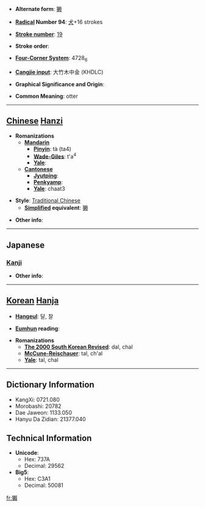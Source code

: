* '''Alternate form''': [[獭]]

* '''[[Wiktionary:Chinese radical index| Radical]] Number 94''': [[Wiktionary:Chinese radical index 犬|犬]]+16 strokes

* '''[[Wiktionary:Chinese total strokes index|Stroke number]]''': [[Wiktionary:Chinese total strokes index 19|19]]

* '''Stroke order''': 

* '''[[Wiktionary:Chinese four corner index|Four-Corner System]]''': 4728<sub>6</sub>

* '''[[Wiktionary:Chinese Cangjie index|Cangjie input]]''': 大竹木中金 (KHDLC)

* '''Graphical Significance and Origin''': 

* '''Common Meaning''': otter

----

== [[Chinese]] [[Hanzi]] ==

* '''Romanizations'''
** '''[[Mandarin]]'''
*** '''[[Pinyin]]''': tà (ta4)
*** '''[[Wade-Giles]]''': t'a<sup>4</sup>
*** '''[[Yale]]''': 
** '''[[Cantonese]]'''
*** '''[[Jyutping]]''':
*** '''[[Penkyamp]]''': 
*** '''[[Yale]]''': chaat3

* '''Style''': [[Traditional Chinese]] 
** '''[[Simplified Chinese|Simplified]] equivalent''': [[獭]]

* '''Other info''': 

----

==Japanese==
===[[Kanji]]===
{{kanji|on readings=[[だつ]] (datsu), [[たつ]] (tatsu)|kun readings=[[かわうそ]] (kawauso)}}

* '''Other info''':  

----

== [[Korean]] [[Hanja]] ==

* '''[[Hangeul]]''': 달, 찰

* '''[[Eumhun]] reading''': 

* '''Romanizations'''
** '''[[The 2000 South Korean Revised Romanization|The 2000 South Korean Revised]]''': dal, chal
** '''[[McCune-Reischauer]]''': tal, ch'al
** '''[[Yale]]''': tal, chal

----

== Dictionary Information ==

* KangXi: 0721.080
* Morobashi: 20782
* Dae Jaweon: 1133.050
* Hanyu Da Zidian: 21377.040

== Technical Information ==

* '''Unicode''':
** Hex: 737A
** Decimal: 29562
* '''Big5''':
** Hex: C3A1
** Decimal: 50081

[[fr:獺]]